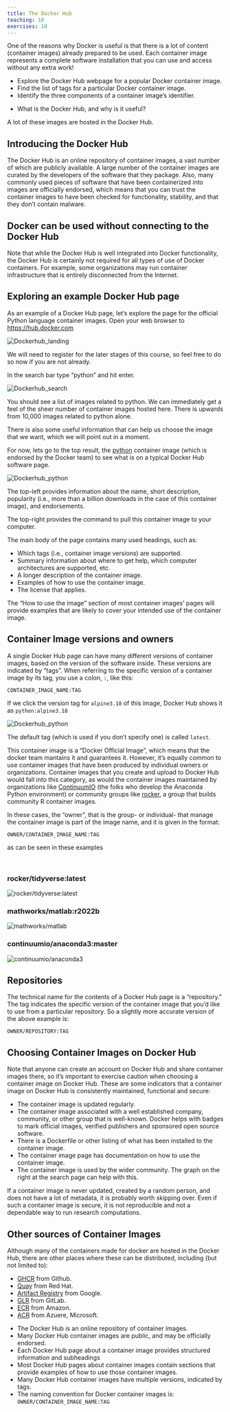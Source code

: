 ```yaml
---
title: The Docker Hub
teaching: 10
exercises: 10
---
```


One of the reasons why Docker is useful is that there is a lot of content (container images) already prepared to be used.
Each container image represents a complete software
installation that you can use and access without any extra work!


::::::::::::::::::::::::::::::::::::::: objectives
- Explore the Docker Hub webpage for a popular Docker container image.
- Find the list of tags for a particular Docker container image.
- Identify the three components of a container image's identifier.
::::::::::::::::::::::::::::::::::::::::::::::::::


:::::::::::::::::::::::::::::::::::::::: questions
- What is the Docker Hub, and why is it useful?
::::::::::::::::::::::::::::::::::::::::::::::::::


A lot of these images are hosted in the Docker Hub.


## Introducing the Docker Hub

The Docker Hub is an online repository of container images, a vast number of which are publicly available.
A large number of the container images are curated by the developers of the software that they package.
Also, many commonly used pieces of software that have been containerized into images are officially endorsed,
which means that you can trust the container images to have been checked for functionality,
stability, and that they don't contain malware.


:::::::::::::::::::::::::::::::::::::::::  callout
## Docker can be used without connecting to the Docker Hub

Note that while the Docker Hub is well integrated into Docker functionality,
the Docker Hub is certainly not required for all types of use of Docker containers.
For example, some organizations may run container infrastructure that is entirely disconnected from the Internet.
::::::::::::::::::::::::::::::::::::::::::::::::::


## Exploring an example Docker Hub page

As an example of a Docker Hub page, let's explore the page for the official Python language container images.
Open your web browser to [https://hub.docker.com](https://hub.docker.com)

![](fig/docker-hub/landing.png){alt='Dockerhub\_landing'}

We will need to register for the later stages of this course, so feel free to do so now if you are not already.

In the search bar type "python" and hit enter.

![](fig/docker-hub/search_python.png){alt='Dockerhub\_search'}

You should see a list of images related to python.
We can immediately get a feel of the sheer number of container images hosted here.
There is upwards from 10,000 images related to python alone.

There is also some useful information that can help us choose the image that we want, which we will point out in a moment.

For now, lets go to the top result, the [python](https://hub.docker.com/_/python) container image
(which is endorsed by the Docker team) to see what is on a typical Docker Hub software page.

![](fig/docker-hub/python.png){alt='Dockerhub\_python'}

The top-left provides information about the name, short description,
popularity (i.e., more than a billion downloads in the case of this container image), and endorsements.

The top-right provides the command to pull this container image to your computer.

The main body of the page contains many used headings, such as:

- Which tags (i.e., container image versions) are supported.
- Summary information about where to get help, which computer architectures are supported, etc.
- A longer description of the container image.
- Examples of how to use the container image.
- The license that applies.

The "How to use the image" section of most container images' pages will provide examples that are likely to cover your intended use of the container image.


## Container Image versions and owners

A single Docker Hub page can have many different versions of container images, based on the version of the software inside.
These versions are indicated by "tags".
When referring to the specific version of a container image by its tag, you use a colon, `:`, like this:
```
CONTAINER_IMAGE_NAME:TAG
```
If we click the version tag for `alpine3.18` of this image, Docker Hub shows it as `python:alpine3.18`

![](fig/docker-hub/python_alpine318.png){alt='Dockerhub\_python'}

The default tag (which is used if you don't specify one) is called `latest`.

This container image is a "Docker Official Image", which means that the docker team mantains it and guarantees it.
However, it's equally common to use container images that have been produced by individual owners
or organizations. Container images that you create and upload to Docker Hub would fall
into this category, as would the container images maintained by organizations like
[ContinuumIO](https://hub.docker.com/u/continuumio) (the folks who develop the Anaconda Python environment) or community
groups like [rocker](https://hub.docker.com/u/rocker), a group that builds community R container images.

In these cases, the "owner", that is the  group- or individual- that manage the container image is part of the image name, and it is given in the format:
```
OWNER/CONTAINER_IMAGE_NAME:TAG
```
as can be seen in these examples

<br/>

:::::::::::::::: solution
### rocker/tidyverse:latest
![](fig/docker-hub/tidyverse.gif){alt='rocker/tidyverse:latest'}
:::::::::::::::::::::::::
:::::::::::::::: solution
### mathworks/matlab:r2022b
![](fig/docker-hub/matlab.gif){alt='mathworks/matlab'}
:::::::::::::::::::::::::
:::::::::::::::: solution
### continuumio/anaconda3:master
![](fig/docker-hub/anaconda.gif){alt='continuumio/anaconda3'}
:::::::::::::::::::::::::


:::::::::::::::::::::::::::::::::::::::::  callout
## Repositories

The technical name for the contents of a Docker Hub page is a "repository."
The tag indicates the specific version of the container image that you'd like
to use from a particular repository. So a slightly more accurate version of
the above example is:
```
OWNER/REPOSITORY:TAG
```
::::::::::::::::::::::::::::::::::::::::::::::::::


## Choosing Container Images on Docker Hub

Note that anyone can create an account on Docker Hub and share container images there,
so it's important to exercise caution when choosing a container image on Docker Hub. These
are some indicators that a container image on Docker Hub is consistently maintained,
functional and secure:

- The container image is updated regularly.
- The container image associated with a well established company, community, or other group that is well-known.
  Docker helps with badges to mark official images, verified publishers and sponsored open source software.
- There is a Dockerfile or other listing of what has been installed to the container image.
- The container image page has documentation on how to use the container image.
- The container image is used by the wider community.
  The graph on the right at the search page can help with this.

If a container image is never updated, created by a random person, and does not have a lot
of metadata, it is probably worth skipping over. Even if such a container image is secure, it
is not reproducible and not a dependable way to run research computations.

## Other sources of Container Images

Although many of the containers made for docker are hosted in the Docker Hub, there are other places where these can be distributed, including (but not limited to):

- [GHCR](https://github.com/features/packages) from Github.
- [Quay](https://quay.io/) from Red Hat.
- [Artifact Registry](https://cloud.google.com/artifact-registry) from Google.
- [GLR](https://docs.gitlab.com/ee/user/packages/container_registry/) from GitLab.
- [ECR](https://aws.amazon.com/ecr/) from Amazon.
- [ACR](https://azure.microsoft.com/en-us/products/container-registry) from Azuere, Microsoft.


:::::::::::::::::::::::::::::::::::::::: keypoints
- The Docker Hub is an online repository of container images.
- Many Docker Hub container images are public, and may be officially endorsed.
- Each Docker Hub page about a container image provides structured information and subheadings
- Most Docker Hub pages about container images contain sections that provide examples of how to use those container images.
- Many Docker Hub container images have multiple versions, indicated by tags.
- The naming convention for Docker container images is: `OWNER/CONTAINER_IMAGE_NAME:TAG`
::::::::::::::::::::::::::::::::::::::::::::::::::
